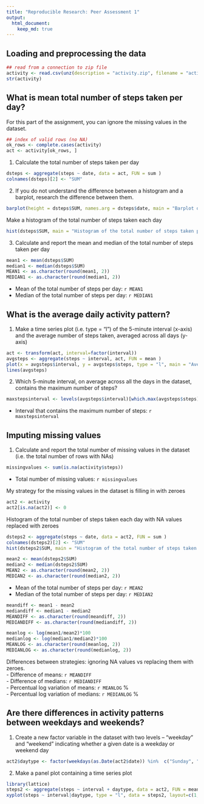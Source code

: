```yaml
---
title: "Reproducible Research: Peer Assessment 1"
output: 
  html_document:
    keep_md: true
---
```



## Loading and preprocessing the data

```r
## read from a connection to zip file
activity <- read.csv(unz(description = "activity.zip", filename = "activity.csv"), na.strings = "NA")
str(activity)
```


## What is mean total number of steps taken per day?

For this part of the assignment, you can ignore the missing values in the dataset.
```r
## index of valid rows (no NA)
ok_rows <- complete.cases(activity)
act <- activity[ok_rows, ]
```

1. Calculate the total number of steps taken per day
```r
dsteps <- aggregate(steps ~ date, data = act, FUN = sum )
colnames(dsteps)[2] <- "SUM"
```

2. If you do not understand the difference between a histogram and a barplot, research the difference between them.
```r
barplot(height = dsteps$SUM, names.arg = dsteps$date, main = "Barplot of the total number of steps taken per day", xlab = "Date", ylab = "Steps per day")
```

Make a histogram of the total number of steps taken each day
```r
hist(dsteps$SUM, main = "Histogram of the total number of steps taken per day", xlab = "Total steps per day", labels = TRUE, col = "yellow")
```

3. Calculate and report the mean and median of the total number of steps taken per day
```r
mean1 <- mean(dsteps$SUM)
median1 <- median(dsteps$SUM)
MEAN1 <- as.character(round(mean1, 2))
MEDIAN1 <- as.character(round(median1, 2))
```
- Mean of the total number of steps per day: `r MEAN1`
- Median of the total number of steps per day: `r MEDIAN1`


## What is the average daily activity pattern?

1. Make a time series plot (i.e. type = "l") of the 5-minute interval (x-axis) and the average number of steps taken, averaged across all days (y-axis)
```r
act <- transform(act, interval=factor(interval))
avgsteps <- aggregate(steps ~ interval, act, FUN = mean )
plot(x = avgsteps$interval, y = avgsteps$steps, type = "l", main = "Average number of steps, across all days", ylab = "mean steps" )
lines(avgsteps)

```

2. Which 5-minute interval, on average across all the days in the dataset, contains the maximum number of steps?
```r
maxstepsinterval <- levels(avgsteps$interval)[which.max(avgsteps$steps)]
```
- Interval that contains the maximum number of steps: `r maxstepsinterval`


## Imputing missing values

1. Calculate and report the total number of missing values in the dataset (i.e. the total number of rows with NAs)
```r
missingvalues <- sum(is.na(activity$steps))
```
- Total number of missing values: `r missingvalues`

My strategy for the missing values in the dataset is filling in with zeroes
```r
act2 <- activity
act2[is.na(act2)] <- 0
```

Histogram of the total number of steps taken each day with NA values replaced with zeroes
```r
dsteps2 <- aggregate(steps ~ date, data = act2, FUN = sum )
colnames(dsteps2)[2] <- "SUM"
hist(dsteps2$SUM, main = "Histogram of the total number of steps taken per day", xlab = "Total steps per day", labels = TRUE, col = "orange")

```

```r
mean2 <- mean(dsteps2$SUM)
median2 <- median(dsteps2$SUM)
MEAN2 <- as.character(round(mean2, 2))
MEDIAN2 <- as.character(round(median2, 2))
```
- Mean of the total number of steps per day: `r MEAN2`
- Median of the total number of steps per day: `r MEDIAN2`

```r
meandiff <- mean1 - mean2
mediandiff <- median1 - median2
MEANDIFF <- as.character(round(meandiff, 2))
MEDIANDIFF <- as.character(round(mediandiff, 2))

meanlog <- log(mean1/mean2)*100
medianlog <- log(median1/median2)*100
MEANLOG <- as.character(round(meanlog, 2))
MEDIANLOG <- as.character(round(medianlog, 2))
```
Differences between strategies: ignoring NA values vs replacing them with zeroes.  
- Difference of means: `r MEANDIFF`  
- Difference of medians: `r MEDIANDIFF`  
- Percentual log variation of means: `r MEANLOG` %  
- Percentual log variation of medians: `r MEDIANLOG` %  


## Are there differences in activity patterns between weekdays and weekends?

1. Create a new factor variable in the dataset with two levels – “weekday” and “weekend” indicating whether a given date is a weekday or weekend day
```r
act2$daytype <- factor(weekdays(as.Date(act2$date)) %in%  c("Sunday", "Saturday"), levels = c("FALSE", "TRUE"), labels = c("weekday","weekend") )
```
2. Make a panel plot containing a time series plot 
```r
library(lattice)
steps2 <- aggregate(steps ~ interval + daytype, data = act2, FUN = mean)
xyplot(steps ~ interval|daytype, type = "l", data = steps2, layout=c(1,2))

```

